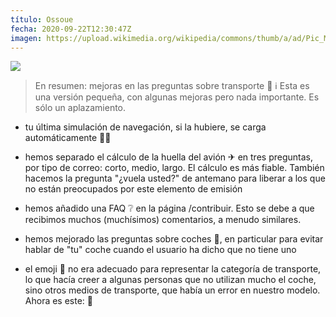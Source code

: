 ---
título: Ossoue
fecha: 2020-09-22T12:30:47Z
imagen: https://upload.wikimedia.org/wikipedia/commons/thumb/a/ad/Pic_Montferrat.jpg/400px-Pic_Montferrat.jpg
---

![](https://upload.wikimedia.org/wikipedia/commons/thumb/a/ad/Pic_Montferrat.jpg/400px-Pic_Montferrat.jpg)

> En resumen: mejoras en las preguntas sobre transporte 🚦
> ℹ Esta es una versión pequeña, con algunas mejoras pero nada importante. Es sólo un aplazamiento.

- tu última simulación de navegación, si la hubiere, se carga automáticamente 🧙‍♂️

- hemos separado el cálculo de la huella del avión ✈ en tres preguntas, por tipo de correo: corto, medio, largo. El cálculo es más fiable. También hacemos la pregunta "¿vuela usted?" de antemano para liberar a los que no están preocupados por este elemento de emisión

- hemos añadido una FAQ ❔ en la página /contribuir. Esto se debe a que recibimos muchos (muchísimos) comentarios, a menudo similares.

- hemos mejorado las preguntas sobre coches 🚗, en particular para evitar hablar de "tu" coche cuando el usuario ha dicho que no tiene uno

- el emoji 🚗 no era adecuado para representar la categoría de transporte, lo que hacía creer a algunas personas que no utilizan mucho el coche, sino otros medios de transporte, que había un error en nuestro modelo. Ahora es este: 🚦
